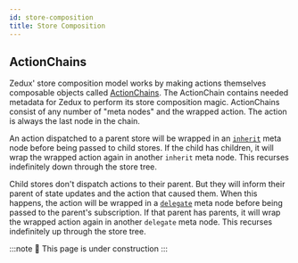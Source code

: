 ```yaml
---
id: store-composition
title: Store Composition
---
```


## ActionChains

Zedux' store composition model works by making actions themselves composable objects called [ActionChains](../api/types/ActionChain). The ActionChain contains needed metadata for Zedux to perform its store composition magic. ActionChains consist of any number of "meta nodes" and the wrapped action. The action is always the last node in the chain.

An action dispatched to a parent store will be wrapped in an [`inherit`](../api/utils/internalTypes#inherit) meta node before being passed to child stores. If the child has children, it will wrap the wrapped action again in another `inherit` meta node. This recurses indefinitely down through the store tree.

Child stores don't dispatch actions to their parent. But they will inform their parent of state updates and the action that caused them. When this happens, the action will be wrapped in a [`delegate`](../api/utils/internalTypes#delegate) meta node before being passed to the parent's subscription. If that parent has parents, it will wrap the wrapped action again in another `delegate` meta node. This recurses indefinitely up through the store tree.

:::note
🚧 This page is under construction
:::
